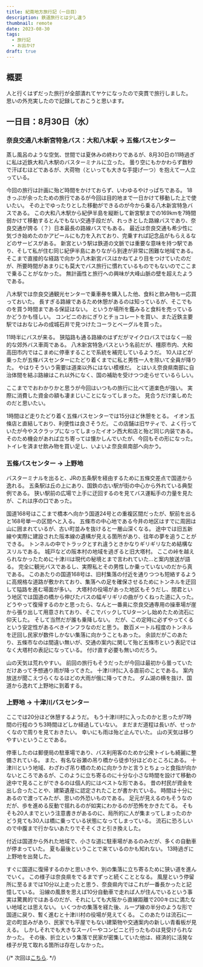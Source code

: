 ```yaml
---
title: 紀南地方旅行記（一日目）
description: 鉄道旅行とは少し違う
thumbnail: remote
date: 2023-08-30
tags:
  - 旅行記
  - お出かけ
draft: true
---
```



## 概要

人と行くはずだった旅行が全部潰れてヤケになったので突貫で旅行しました。
思いの外充実したので記録しておこうと思います。

## 一日目：8月30日（水）

### 奈良交通八木新宮特急バス：大和八木駅 &rarr; 五條バスセンター

蒸し風呂のような空気、世間では夏休みの終わりであるが、8月30日の11時過ぎに私は近鉄大和八木駅のバスターミナルに立った。
曇り空にもかかわらず数秒で汗ばむほどであるが、大荷物（といっても大きな手提げ一つ）を抱えて一人立っている。

今回の旅行は計画に殆ど時間をかけておらず、いわゆるやけっぱちである。
18きっぷが余ったための旅行であるが今回は目的地まで一日かけて移動した上で使いたい。
その上でゆったりとした移動ができるのが今から乗る八木新宮特急バスである。
この大和八木駅から紀伊半島を縦断して新宮駅までの169kmを7時間弱かけて移動するとんでもない交通手段だが、れっきとした路線バスであり、奈良交通が誇る（？）日本最長の路線バスでもある。
最近は奈良交通も希少性に気づき始めたのかアピールにも力を入れており、完乗すれば記念品がもらえるなどのサービスがある。
新宮という駅は鉄道の文脈では重要な意味を持つ駅であり、そして私が住む同じ紀伊半島にありながら到達が非常に困難な地域である。
そこまで直接的な経路で向かう八木新宮バスはかねてより目をつけていたのだが、所要時間があまりにも莫大でバス旅行に慣れているものでもないのでここまで乗ることがなかった。
無計画性と旅行への興味が大峰山脈の壁を超えたようである。

八木駅では奈良交通観光センターで乗車券を購入した他、食料と飲み物も一応買っておいた。
長すぎる路線であるため休憩があるのは知っているが、そこでものを買う時間まである保証はない。
というか場所を鑑みると食料を売っているかどうかも怪しい。
コンビニのおにぎりとチョコレートを買い、また近鉄主要駅ではおなじみの成城石井で見つけたコーラとベーグルを買った。

11時半にバスが来る。
狭隘路も通る路線のはずだがマイクロバスではなく一般的な郊外バス車両である。
八木新宮特急バスという名前だが、橿原市内、大和高田市内ではこまめに停車することで系統を補完しているようだ。
10人ほどが乗ったが五條バスセンターにたどり着くまでに私と男性一人を除いて全員が降りた。
やはりそういう需要は道楽以外にはない模様だ。
とはいえ奈良県南部に自治体間を結ぶ路線はこれ以外になく、国の補助を受けつつ走らせているらしい。

ここまででおわかりかと思うが今回はいつもの旅行に比べて道楽色が強い。
実際に消費した資金の額も凄まじいことになってしまった。
見合うだけ楽しめたのだと思いたい。

1時間ほど走りたどり着く五條バスセンターでは15分ほど休憩をとる。
イオン五條店と直結しており、利便性は良さそうだ。
この店舗は旧サティで、よく行っていたが今やスクラップになってしまったイオン西大和店と殆ど同じ内装である。
そのため機会があれば立ち寄っては懐かしんでいたが、今回もその形になった。
トイレを済ませ飲み物を買い足し、いよいよ奈良県南部へ向かう。

### 五條バスセンター &rarr; 上野地

バスターミナルを出ると、JRの五条駅を経由するために五條交差点で国道から逸れる。
五条駅は丘の上にあり、国鉄の古い駅が街の中心から外れている典型例である。
狭い駅前の広場で上手に迂回するのを見てバス運転手の力量を見たが、これは序の口であった。

国道168号はここまで橋本へ向かう国道24号との重複区間だったが、駅前を出ると168号単一の区間へと入る。
五條市の中心地である今井の地区はすでに周囲は山に囲まれているが、古い町並みを抜けると一層山深くなる。
途中では旧五新線や実際に建設された阪本線の遺構が見える箇所があり、往年の夢を追うことができる。
トンネルの中でトラックとすれ違うときかなりギリギリなため結構なスリルである。
城戸などの阪本村の地域を過ぎると旧大塔村。
ここの峠を越えられなかったために十津川は現代の秘境とまで言われていた...と案内放送が語る。
完全に観光バスであるし、実際私とその男性しか乗っていないのだから真である。
このあたりの国道168号は、旧村集落の付近を通りつつも短絡するように高規格な道路が敷かれており、集落への足を確保させるためにトンネルを迂回して隘路を進む場面が多い。
大塔村の役場があった地区もそうだし、閉君という地区では国道の橋から伸びたバスの幅ギリギリの曲がりくねった道に入った。
どうやって復帰するのかと思ったら、なんと一番奥に奈良交通専用の操車場が崖から張り出して用意されており、そこでバックしてUターンし始めたため流石に仰天した。
そして当然だが誰も乗降しない。
だが、この定時に必ずやってくるという安定性があるべきインフラなのだと思う。
数百メートル程度のトンネルを迂回し民家が数件しかない集落に向かうこともあった。
余談だがこのあたり、五條市なのは間違い無いが、交通の案内に関して殆ど五條市という表記ではなく大塔村の表記になっている。
付け直す必要も無いのだろう。

山の天気は荒れやすい。
前回の旅行もそうだったが今回は最初から曇っていただけあって予想通り雨が降ってきた。
十津川村に入る直前のことである。
案内放送が聞こえづらくなるほどの大雨が俄に降ってきた。
ダム湖の横を抜け、国道から逸れて上野地に到着する。

### 上野地 &rarr; 十津川バスセンター

ここでは20分ほど休憩するようだ。
もう十津川村に入ったのかと思ったが7時間の行程のうち3時間ほどしか経過していない。
まだまだ道程は長いが、せっかくなので周りを見ておきたい。
幸いにも雨は殆ど止んでいた。
山の天気は移りやすいということである。

停車したのは郵便局の駐車場であり、バス利用客のためか公衆トイレも綺麗に整備されている。
また、有名な谷瀬の吊り橋から徒歩1分ほどのところにある。
十津川という地域、わざわざ吊り橋のために向かうかと言うとちょっと食指が向かないところであるが、このように立ち寄るのに十分な小さな時間を設けて移動の途中で見ることができるのは個人的にはベストな形である。
昔の村民が資金を出し合ったことや、建築遺産に認定されたことが書かれている。
時間は十分にあるので渡ってみたが、思いの外恐いものである。
足元が見えるのもそうなのだが、歩を進める反動で揺れるのが如実にわかるのが恐怖をかきたてる。
そもそも20人までという注意書きがあるのに、局所的に人が集まってしまったのかどう見ても30人は橋に乗っている状態になってしまっている。
流石に恐ろしいので中腹まで行かないあたりでそそくさと引き換えした。

付近は国道から外れた地域で、小さな道に駐車場があるのみだが、多くの自動車が停まっていた。
夏も最後ということで来ているのかも知れない。
13時過ぎに上野地を出発した。

すぐに国道に復帰するのかと思いきや、別の集落に立ち寄るために狭い道を進んでいく。
この様子は奈良県をでるまでずっと続くこととなる。
風屋という停留所に至るまでは10分以上走ったと思う、奈良県内ではこれが一番長かったと記憶している。
沿線の風景を思えば10分自動車で走れば人が住んでいるという事実は驚異的ではあるのだが、それにしても大阪から直線距離で200キロに満たない地域とは思えない。
いくつかの集落を経た後、ループ線の半分のような形で国道に戻り、暫く進むと十津川村の役場が見えてくる。
このあたりは流石に一定の町並みがあり、民家でも平屋でもない建築物や交通案内の新しい青看板が見える。
しかしそれでも大きなスーパーやコンビニと行ったものは見受けられなかった。
その後、折立という集落で民家が密集していた他は、経済的に活発な様子が見て取れる箇所は存在しなかった。

{/* 次回は[こちら](./20230820-18kippu-1-3). */}
